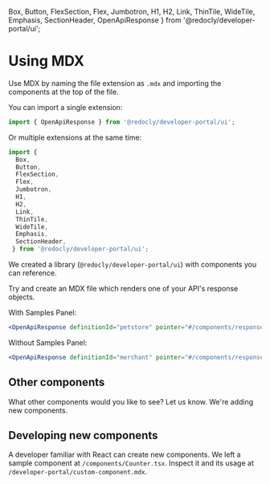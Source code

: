   Box,
  Button,
  FlexSection,
  Flex,
  Jumbotron,
  H1,
  H2,
  Link,
  ThinTile,
  WideTile,
  Emphasis,
  SectionHeader,
  OpenApiResponse
 } from '@redocly/developer-portal/ui';



# Using MDX

Use MDX by naming the file extension as `.mdx` and importing the components at the top of the file.

You can import a single extension:
```jsx
import { OpenApiResponse } from '@redocly/developer-portal/ui';
```
Or multiple extensions at the same time:

```jsx
import {
  Box,
  Button,
  FlexSection,
  Flex,
  Jumbotron,
  H1,
  H2,
  Link,
  ThinTile,
  WideTile,
  Emphasis,
  SectionHeader,
 } from '@redocly/developer-portal/ui';
```

We created a library (`@redocly/developer-portal/ui`) with components you can reference.

Try and create an MDX file which renders one of your API's response objects.

With Samples Panel:
```jsx
<OpenApiResponse definitionId="petstore" pointer="#/components/responses/PetResponse" />
```
<OpenApiResponse definitionId="petstore" pointer="#/components/responses/PetResponse" />

Without Samples Panel:

```jsx
<OpenApiResponse definitionId="merchant" pointer="#/components/responses/CreateResponse" hideSamples={true} />
```
<OpenApiResponse definitionId="merchant" pointer="#/components/responses/CreateResponse" hideSamples={true} />


## Other components

What other components would you like to see?  Let us know.  We're adding new components.

## Developing new components

A developer familiar with React can create new components.
We left a sample component at `/components/Counter.tsx`.
Inspect it and its usage at `/developer-portal/custom-component.mdx`.
